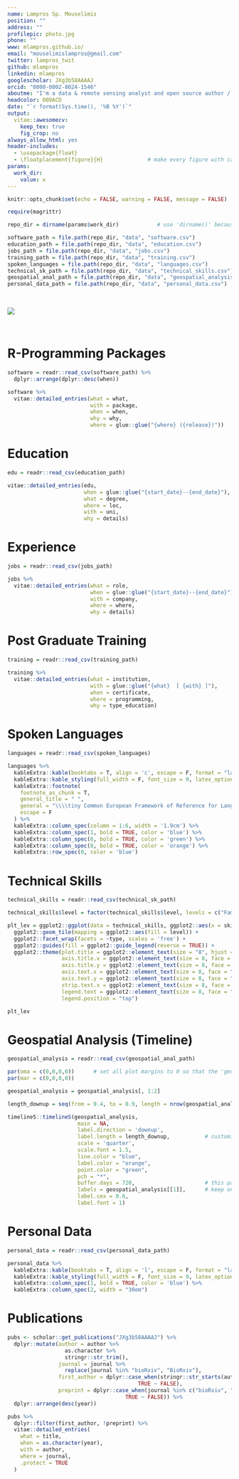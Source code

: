 ```yaml
---
name: Lampros Sp. Mouselimis
position: ""
address: ""
profilepic: photo.jpg
phone: ""
www: mlampros.github.io/
email: "mouselimislampros@gmail.com"
twitter: lampros_twit
github: mlampros
linkedin: mlampros
googlescholar: JXg3b58AAAAJ
orcid: "0000-0002-8024-1546"
aboutme: "I'm a data & remote sensing analyst and open source author / maintainer of numerous R language packages (CRAN, Github), competent in two programming languages (R, Python) who takes advantage of C++ (in R through the Rcpp and RcppArmadillo packages and in python through Cython) to improve the efficiency of internal functions"
headcolor: 009ACD
date: "`r format(Sys.time(), '%B %Y')`"
output: 
  vitae::awesomecv:
    keep_tex: true
    fig_crop: no
always_allow_html: yes
header-includes:
  - \usepackage{float}
  - \floatplacement{figure}{H}              # make every figure with caption = h
params:
  work_dir:
    value: x
---
```


```r
knitr::opts_chunk$set(echo = FALSE, warning = FALSE, message = FALSE)

require(magrittr)

repo_dir = dirname(params$work_dir)            # use 'dirname()' because the '.Rmd' file is executed from inside the 'docs' directory, therefore 'docs' is considered as working directory and I have to move one directory upwards

software_path = file.path(repo_dir, "data", "software.csv")
education_path = file.path(repo_dir, "data", "education.csv")
jobs_path = file.path(repo_dir, "data", "jobs.csv")
training_path = file.path(repo_dir, "data", "training.csv")
spoken_languages = file.path(repo_dir, "data", "languages.csv")
technical_sk_path = file.path(repo_dir, "data", "technical_skills.csv")
geospatial_anal_path = file.path(repo_dir, "data", "geospatial_analysis.csv")
personal_data_path = file.path(repo_dir, "data", "personal_data.csv")

```

<br>

![](human_evolution.jpg)

<br>

R-Programming Packages
======================


```r

software = readr::read_csv(software_path) %>%
  dplyr::arrange(dplyr::desc(when))

```


```r

software %>% 
  vitae::detailed_entries(what = what, 
                          with = package, 
                          when = when, 
                          why = why, 
                          where = glue::glue("{where} ({release})"))
```


\bigskip
\bigskip


Education
=========

```r

edu = readr::read_csv(education_path)

```


```r

vitae::detailed_entries(edu, 
                        when = glue::glue("{start_date}--{end_date}"),
                        what = degree,
                        where = loc,
                        with = uni,
                        why = details)

```


\bigskip
\bigskip


Experience
==========

```r

jobs = readr::read_csv(jobs_path)

```


```r

jobs %>% 
  vitae::detailed_entries(what = role,
                          when = glue::glue("{start_date}--{end_date}"),
                          with = company,
                          where = where,
                          why = details)
```


\bigskip
\bigskip


Post Graduate Training
======================

```r

training = readr::read_csv(training_path)

```


```r

training %>% 
  vitae::detailed_entries(what = institution, 
                          with = glue::glue("{what}  [ {with} ]"), 
                          when = certificate, 
                          where = programming,
                          why = type_education)
```


\bigskip
\bigskip


Spoken Languages
================

\bigskip


```r

languages = readr::read_csv(spoken_languages)

```

```r

languages %>% 
  kableExtra::kable(booktabs = T, align = 'c', escape = F, format = "latex") %>%
  kableExtra::kable_styling(full_width = F, font_size = 9, latex_options = "HOLD_position", fixed_thead = T) %>% 
  kableExtra::footnote(
    footnote_as_chunk = T,
    general_title = " ",
    general = "\\\\tiny Common European Framework of Reference for Languages: A1/A2: Basic User. B1/B2: Independent User. C1/C2: Proficient User",
    escape = F
  ) %>%
  kableExtra::column_spec(column = 1:6, width = '1.9cm') %>%
  kableExtra::column_spec(1, bold = TRUE, color = 'blue') %>%
  kableExtra::column_spec(6, bold = TRUE, color = 'green') %>%
  kableExtra::column_spec(8, bold = TRUE, color = 'orange') %>%
  kableExtra::row_spec(0, color = 'blue')

```

\pagebreak


\bigskip
\bigskip


Technical Skills
================

\bigskip


```r

technical_skills = readr::read_csv(technical_sk_path)

```

```r

technical_skills$level = factor(technical_skills$level, levels = c("Familiar", "Intermediate", "Advanced", "Proficient"))

plt_lev = ggplot2::ggplot(data = technical_skills, ggplot2::aes(x = skill, y = level)) + 
  ggplot2::geom_tile(mapping = ggplot2::aes(fill = level)) + 
  ggplot2::facet_wrap(facets = ~type, scales = 'free') +
  ggplot2::guides(fill = ggplot2::guide_legend(reverse = TRUE)) +
  ggplot2::theme(plot.title = ggplot2::element_text(size = "8", hjust = 0.5, face = "bold", colour = "blue"),
                 axis.title.x = ggplot2::element_text(size = 8, face = "bold", colour = "blue"),
                 axis.title.y = ggplot2::element_text(size = 8, face = "bold", colour = "blue"),
                 axis.text.x = ggplot2::element_text(size = 8, face = "bold", colour = "black", angle = 35, vjust = 1.0, hjust = 1.0),
                 axis.text.y = ggplot2::element_text(size = 8, face = "bold", colour = "black"),
                 strip.text.x = ggplot2::element_text(size = 8, face = "bold", colour = "black"),
                 legend.text = ggplot2::element_text(size = 8, face = "bold", colour = "black"),
                 legend.position = "top")

plt_lev

```


Geospatial Analysis (Timeline)
==============================


```r

geospatial_analysis = readr::read_csv(geospatial_anal_path)

```

```r

par(oma = c(0,0,0,0))      # set all plot margins to 0 so that the 'geospatial data' can fit in the same page
par(mar = c(0,0,0,0))

geospatial_analysis = geospatial_analysis[, 1:2]

length_downup = seq(from = 0.4, to = 0.9, length = nrow(geospatial_analysis))

timelineS::timelineS(geospatial_analysis, 
                      main = NA, 
                      label.direction = 'downup', 
                      label.length = length_downup,           # customize the height of the lines
                      scale = 'quarter',
                      scale.font = 1.5,
                      line.color = "blue", 
                      label.color = "orange", 
                      point.color = "green",
                      pch = "*",
                      buffer.days = 720,                      # this parameter extends the range of the years (bothsides)
                      labels = geospatial_analysis[[1]],      # keep only text and omit the dates
                      label.cex = 0.6,
                      label.font = 1)

```

\pagebreak


\bigskip
\bigskip


Personal Data
=============

\bigskip


```r

personal_data = readr::read_csv(personal_data_path)

```

```r

personal_data %>%
  kableExtra::kable(booktabs = T, align = 'l', escape = F, format = "latex", col.names = NULL) %>%
  kableExtra::kable_styling(full_width = F, font_size = 9, latex_options = "HOLD_position", fixed_thead = T) %>% 
  kableExtra::column_spec(1, bold = TRUE, color = 'blue') %>%
  kableExtra::column_spec(2, width = "30em")

```


\bigskip
\bigskip


Publications
============

```r

pubs <- scholar::get_publications("JXg3b58AAAAJ") %>% 
  dplyr::mutate(author = author %>% 
                  as.character %>% 
                  stringr::str_trim(),
                journal = journal %>% 
                  replace(journal %in% "bioRxiv", "BioRxiv"), 
                first_author = dplyr::case_when(stringr::str_starts(author, "L Mouselimis") ~ TRUE,
                                         TRUE ~ FALSE),
                preprint = dplyr::case_when(journal %in% c("bioRxiv", "BioRxiv") ~ TRUE,
                                     TRUE ~ FALSE)) %>% 
  dplyr::arrange(desc(year))

```


```r

pubs %>% 
  dplyr::filter(first_author, !preprint) %>% 
  vitae::detailed_entries(
    what = title,
    when = as.character(year),
    with = author,
    where = journal, 
    .protect = TRUE
  )

```

